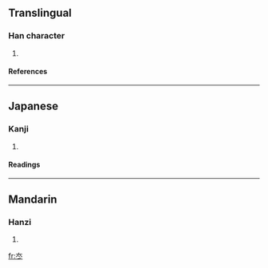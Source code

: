 ==Translingual==
===Han character===
{{Han char|rn=15|rad=冫|as=03|sn=5|four=|canj=大卜 (KY)}}
# {{defn|Han}}
====References====
{{Han ref|kx=0131.230|dkj=01611|dj=0294.140|hdz=10295.050|uh=51AD|ud=20909}}
----
==Japanese==
===Kanji===
{{ja-kanji|grade=|rs=冫03}}
# {{defn|Japanese}}
====Readings====
{{ja-readings|on=[[たい]] (tai), [[たつ]] (tatsu), [[たち]] (tachi)|kun=[[なめらか]] (nameraka)}}
----
==Mandarin==
===Hanzi===
{{cmn-hanzi|pin=[[tái]] ([[tai2]])|wg=t'ai<sup>2</sup>}}
# {{defn|Mandarin}}

[[fr:冭]]